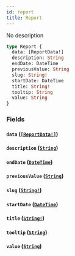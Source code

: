 ```yaml
---
id: report
title: Report
---
```


No description

```graphql
type Report {
  data: [ReportData!]
  description: String
  endDate: DateTime
  previousValue: String
  slug: String!
  startDate: DateTime
  title: String!
  tooltip: String
  value: String
}
```

### Fields

#### `data` ([`[ReportData!]`](/docs/graphql/objects/report-data))

#### `description` ([`String`](/docs/graphql/scalars/string))

#### `endDate` ([`DateTime`](/docs/graphql/scalars/date-time))

#### `previousValue` ([`String`](/docs/graphql/scalars/string))

#### `slug` ([`String!`](/docs/graphql/scalars/string))

#### `startDate` ([`DateTime`](/docs/graphql/scalars/date-time))

#### `title` ([`String!`](/docs/graphql/scalars/string))

#### `tooltip` ([`String`](/docs/graphql/scalars/string))

#### `value` ([`String`](/docs/graphql/scalars/string))
